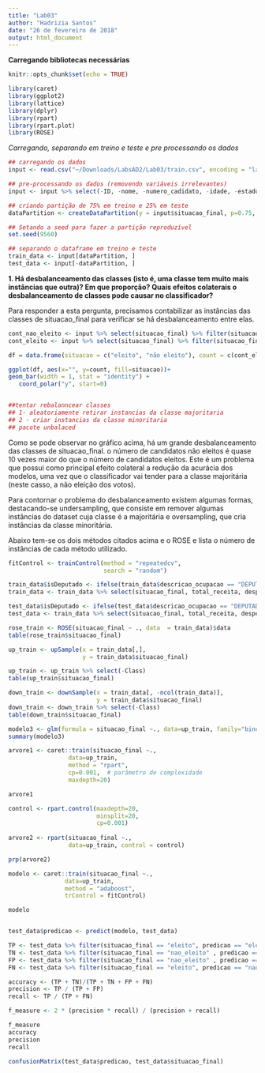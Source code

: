 ```yaml
---
title: "Lab03"
author: "Hadrizia Santos"
date: "26 de fevereiro de 2018"
output: html_document
---
```


**Carregando bibliotecas necessárias**

```r
knitr::opts_chunk$set(echo = TRUE)

library(caret)
library(ggplot2)
library(lattice)
library(dplyr)
library(rpart)
library(rpart.plot) 
library(ROSE)
```

*Carregando, separando em treino e teste e pre processando os dados*

```r
## carregando os dados
input <- read.csv("~/Downloads/LabsAD2/Lab03/train.csv", encoding = "latin1")

## pre-processando os dados (removendo variáveis irrelevantes)
input <- input %>% select(-ID, -nome, -numero_cadidato, -idade, -estado_civil)

## criando partição de 75% em treino e 25% em teste
dataPartition <- createDataPartition(y = input$situacao_final, p=0.75, list=FALSE)

## Setando a seed para fazer a partição reproduzível
set.seed(9560)

## separando o dataframe em treino e teste
train_data <- input[dataPartition, ]
test_data <- input[-dataPartition, ]


```

**1. Há desbalanceamento das classes (isto é, uma classe tem muito mais instâncias que outra)? Em que proporção? Quais efeitos colaterais o desbalanceamento de classes pode causar no classificador?**

Para responder a esta pergunta, precisamos contabilizar as instâncias das classes de situacao_final para verificar se há desbalanceamento entre elas.

```r
cont_nao_eleito <- input %>% select(situacao_final) %>% filter(situacao_final == 'nao_eleito') %>% nrow()
cont_eleito <- input %>% select(situacao_final) %>% filter(situacao_final == 'eleito') %>% nrow()

df = data.frame(situacao = c("eleito", "não eleito"), count = c(cont_eleito, cont_nao_eleito)) 

ggplot(df, aes(x="", y=count, fill=situacao))+
geom_bar(width = 1, stat = "identity") +
   coord_polar("y", start=0)


##tentar rebalanncear classes
## 1- aleatoriamente retirar instancias da classe majoritaria
## 2 - criar instancias da classe minoritaria
## pacote unbalaced
```

Como se pode observar no gráfico acima, há um grande desbalanceamento das classes de situacao_final. o número de candidatos não eleitos é quase 10 vezes maior do que o número de candidatos eleitos. Este é um problema que possui como principal efeito colateral a redução da acurácia dos modelos, uma vez que o classificador vai tender para a classe majoritária (neste casso, a não eleição dos votos).

Para contornar o problema do desbalanceamento existem algumas formas, destacando-se undersampling, que consiste em remover algumas instâncias do dataset cuja classe é a majoritária e oversampling, que cria instâncias da classe minoritária. 

Abaixo tem-se os dois métodos citados acima e o ROSE e lista o número de instâncias de cada método utilizado.


```r
fitControl <- trainControl(method = "repeatedcv",
                           search = "random")

train_data$isDeputado <- ifelse(train_data$descricao_ocupacao == "DEPUTADO", 1, 0)
train_data <- train_data %>% select(situacao_final, total_receita, despesa_max_campanha, isDeputado)

test_data$isDeputado <- ifelse(test_data$descricao_ocupacao == "DEPUTADO", 1, 0)
test_data <- train_data %>% select(situacao_final, total_receita, despesa_max_campanha, isDeputado)

rose_train <- ROSE(situacao_final ~ ., data  = train_data)$data                         
table(rose_train$situacao_final) 

up_train <- upSample(x = train_data[,],
                     y = train_data$situacao_final)  

up_train <- up_train %>% select(-Class)
table(up_train$situacao_final) 

down_train <- downSample(x = train_data[, -ncol(train_data)],
                         y = train_data$situacao_final)
down_train <- down_train %>% select(-Class)
table(down_train$situacao_final)  
```


```r

modelo3 <- glm(formula = situacao_final ~., data=up_train, family="binomial")
summary(modelo3)

arvore1 <- caret::train(situacao_final ~.,
                 data=up_train,
                 method = "rpart",
                 cp=0.001,  # parâmetro de complexidade
                 maxdepth=20)

arvore1

control <- rpart.control(maxdepth=20,
                         minsplit=20,
                         cp=0.001)
 
arvore2 <- rpart(situacao_final ~.,
                 data=up_train, control = control)

prp(arvore2)

modelo <- caret::train(situacao_final ~.,
                data=up_train,
                method = "adaboost",
                trControl = fitControl)

modelo


test_data$predicao <- predict(modelo, test_data)

TP <- test_data %>% filter(situacao_final == "eleito", predicao == "eleito") %>% nrow()
TN <- test_data %>% filter(situacao_final == "nao_eleito" , predicao == "nao_eleito" ) %>% nrow()
FP <- test_data %>% filter(situacao_final == "nao_eleito" , predicao == "eleito") %>% nrow() 
FN <- test_data %>% filter(situacao_final == "eleito", predicao == "nao_eleito" ) %>% nrow()

accuracy <- (TP + TN)/(TP + TN + FP + FN) 
precision <- TP / (TP + FP)
recall <- TP / (TP + FN)

f_measure <- 2 * (precision * recall) / (precision + recall)

f_measure
accuracy
precision
recall

confusionMatrix(test_data$predicao, test_data$situacao_final)
```





